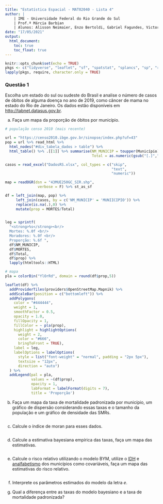 ```yaml
---
title: "Estatística Espacial - MAT02040 - Lista 4"
author: | 
    | IME - Universidade Federal do Rio Grande do Sul
    | Prof.ª Márcia Barbian
    | Alunos: Alisson Neimaier, Enzo Bertoldi, Gabriel Fagundes, Victor Frank
date: "17/05/2021"
output:
  html_document:
    toc: true
    toc_float: true
---
```


```r
knitr::opts_chunk$set(echo = TRUE)
pkgs <- c("tidyverse", "leaflet", "sf", "spatstat", "splancs", "sp", "rgdal", "raster", "spatstat", "maptools", "RColorBrewer", "readxl", "dplyr", "kableExtra", "scales", "smacpod", "rvest")
lapply(pkgs, require, character.only = TRUE)
```

### Questão 1 
Escolha um estado do sul ou sudeste do Brasil e analise o número de casos de óbitos de alguma doença no ano de 2019, como câncer de mama no estado do Rio de Janeiro. Os dados estão disponíveis em [http://tabnet.datasus.gov.br](http://tabnet.datasus.gov.br).

a) Faça um mapa da proporção de óbitos por município.

```r
# população censo 2010 (mais recente)

url = "https://censo2010.ibge.gov.br/sinopse/index.php?uf=43"
pop = url %>% read_html %>% 
  html_nodes("#div_tabela_dados > table") %>% 
  html_table() %>% .[[1]] %>% summarise(NM_MUNICIP = toupper(Município),
                                        Total = as.numeric(gsub("[.]","",Total))) 

casos = read_excel("DadosRS.xlsx", col_types = c("skip",
                                                 "text", 
                                                 "numeric"))

map = readOGR(dsn = "43MUE250GC_SIR.shp",
               verbose = F) %>% st_as_sf

df = left_join(map, pop) %>% 
     left_join(casos, by = c('NM_MUNICIP' = 'MUNIICIPIO')) %>% 
     replace(is.na(.),0) %>%
     mutate(prop = MORTES/Total)
        

```

```r
leg = sprintf(
  "<strong>%s</strong><br/>
  Mortes: %.0f <br/>
  Moradores: %.0f <br/>
  Proporção: %.6f ",
  df$NM_MUNICIP, 
  df$MORTES,
  df$Total,
  df$prop) %>% 
  lapply(htmltools::HTML)

# mapa 
pla = colorBin("YlOrRd", domain = round(df$prop,5))

leaflet(df) %>%
  addProviderTiles(providers$OpenStreetMap.Mapnik) %>%
  addScaleBar(position = c("bottomleft")) %>%
  addPolygons(
    color = "#444444",
    weight = 1, 
    smoothFactor = 0.5,
    opacity = 1.0, 
    fillOpacity = 1, 
    fillColor = ~ pla(prop),
    highlight = highlightOptions(
      weight = 2,
      color = "#666",
      bringToFront = TRUE),
    label = leg,
    labelOptions = labelOptions(
      style = list("font-weight" = "normal", padding = "2px 5px"),
      textsize = "12px",
      direction = "auto")
  ) %>%
  addLegend(pal = pla, 
            values = ~(df$prop), 
            opacity = 1, 
            labFormat = labelFormat(digits = 7),
            title = 'Proporção')
```


b) Faça um mapa da taxa de mortalidade padronizada por município, um gráfico de dispersão considerando essas taxas e o tamanho da população e um gráfico de densidade das SMRs.
```r

```

c) Calcule o índice de moran para esses dados.
```r

```

d) Calcule a estimativa bayesiana empírica das taxas, faça um mapa das estimativas.
```r

```

e) Calcule o risco relativo utilizando o modelo BYM, utilize o [IDH](https://cidades.ibge.gov.br/brasil/sp/pesquisa/37/30255) e [analfabetismo](http://www2.datasus.gov.br/DATASUS/index.php?area=0206&id=7276981) dos municípios como covariáveis, faça um mapa das estimativas do risco relativo.
```r

```

f) Interprete os parâmetros estimados do modelo da letra _e_.

g) Qual a diferença entre as taxas do modelo bayesiano e a taxa de mortalidade padronizada?


